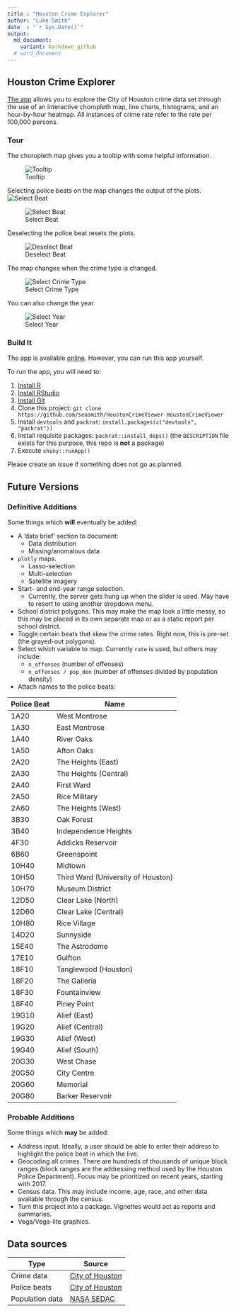 ```yaml
---
title : "Houston Crime Explorer"
author: "Luke Smith"
date  : "`r Sys.Date()`"
output:
  md_document:
    variant: markdown_github
  # word_document
---
```


## Houston Crime Explorer

[The app](https://seasmith.shinyapp.io/HoustonCrimeViewer) allows you to explore the City of Houston crime data set through the use of an interactive choropleth map, line charts, histograms, and an hour-by-hour heatmap. All instances of crime rate refer to the rate per 100,000 persons.

### Tour

The choropleth map gives you a tooltip with some helpful information.

![Tooltip](imgs/tooltip.gif)

Selecting police beats on the map changes the output of the plots.
![Select Beat](imgs/beat_selection.gif)

![Select Beat](imgs/beat_selection_2.gif)

Deselecting the police beat resets the plots.

![Deselect Beat](imgs/beat_deselection.gif)

The map changes when the crime type is changed.

![Select Crime Type](imgs/type_selection.gif)

You can also change the year.

![Select Year](imgs/year_selection.gif)

### Build It

The app is available [online](https://seasmith.shinyapp.io/HoustonCrimeViewer). However, you can run this app yourself.

To run the app, you will need to:

1. [Install R](https://cran.r-project.org/)
2. [Install RStudio](https://www.rstudio.com/products/rstudio/download/#download)
3. [Install Git](https://git-scm.com/downloads)
4. Clone this project: `git clone https://github.com/seasmith/HoustonCrimeViewer HoustonCrimeViewer`
5. Install `devtools` and `packrat`: `install.packages(c("devtools", "packrat"))`
6. Install requisite packages: `packrat::install_deps()` (the `DESCRIPTION` file exists for this purpose, this repo is __not__ a package)
7. Execute `shiny::runApp()`

Please create an issue if something does not go as planned.

## Future Versions

### Definitive Additions

Some things which __will__ eventually be added:

* A 'data brief' section to document:
    * Data distribution
    * Missing/anomalous data
* `plotly` maps.
    * Lasso-selection
    * Multi-selection
    * Satellite imagery
* Start- and end-year range selection.
    * Currently, the server gets hung up when the slider is used. May have to resort to using another dropdown menu. 
* School district polygons. This may make the map look a little messy, so this may be placed in its own separate map or as a static report per school district. 
* Toggle certain beats that skew the crime rates. Right now, this is pre-set (the grayed-out polygons).
* Select which variable to map. Currently `rate` is used, but others may include:
    * `n_offenses` (number of offenses)
    * `n_offenses / pop_den` (number of offenses divided by population density)
* Attach names to the police beats:

Police Beat | Name
------------| ----
1A20        | West Montrose
1A30        | East Montrose
1A40        | River Oaks
1A50        | Afton Oaks
2A20        | The Heights (East)
2A30        | The Heights (Central)
2A40        | First Ward
2A50        | Rice Military
2A60        | The Heights (West)
3B30        | Oak Forest
3B40        | Independence Heights
4F30        | Addicks Reservoir
6B60        | Greenspoint
10H40       | Midtown
10H50       | Third Ward (University of Houston)
10H70       | Museum District
12D50       | Clear Lake (North)
12D60       | Clear Lake (Central)
10H80       | Rice Village
14D20       | Sunnyside
15E40       | The Astrodome
17E10       | Gulfton
18F10       | Tanglewood (Houston)
18F20       | The Galleria
18F30       | Fountainview
18F40       | Piney Point
19G10       | Alief (East)
19G20       | Alief (Central)
19G30       | Alief (West)
19G40       | Alief (South)
20G30       | West Chase
20G50       | City Centre
20G60       | Memorial
20G80       | Barker Reservoir

### Probable Additions

Some things which __may__ be added:

* Address input. Ideally, a user should be able to enter their address to highlight the police beat in which the live.
* Geocoding all crimes. There are hundreds of thousands of unique block ranges (block ranges are the addressing method used by the Houston Police Department). Focus may be prioritized on recent years, starting with 2017.
* Census data. This may include income, age, race, and other data available through the census.
* Turn this project into a package. Vignettes would act as reports and summaries.
* Vega/Vega-lite graphics.

## Data sources

Type | Source
-----|-------
Crime data      | [City of Houston][source_crime]
Police beats    | [City of Houston][source_police_beats]
Population data | [NASA SEDAC][source_nasa_sedac]

[source_crime]: http://www.houstontx.gov/police/cs/crime-stats-archives.htm
[source_police_beats]: https://cohgis-mycity.opendata.arcgis.com/datasets/houston-police-beats
[source_nasa_sedac]: http://sedac.ciesin.columbia.edu/data/collection/gpw-v4
